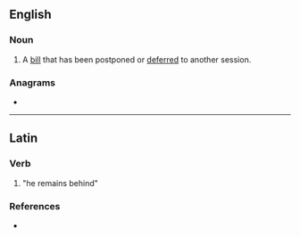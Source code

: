 ==English==

===Noun===
{{en-noun}}

# {{lb|en|British|legal|Parliament}} A [[bill]] that has been postponed or [[deferred]] to another session.

===Anagrams===
* {{anagrams|en|remeant}}

----

==Latin==

===Verb===
{{la-verb-form|remanet}}

# {{inflection of|remaneō||3|s|pres|actv|indc|lang=la}} "<span title="he, she or it">he</span> remains&nbsp;behind"

===References===
* {{R:du Cange}}